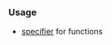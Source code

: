 {{cpp/keyword/title|{{tt|inline}}}}
{{cpp/keyword/navbar}}

===Usage===
* [[cpp/language/inline|{{tt|inline}} specifier]] for functions{{rev inl|since=c++17| and variables}}
{{rrev|since=c++11|
* [[cpp/language/namespace|{{tt|inline}} {{tt|namespace}}]] definition
}}

{{langlinks|de|es|fr|it|ja|pt|ru|zh}}
